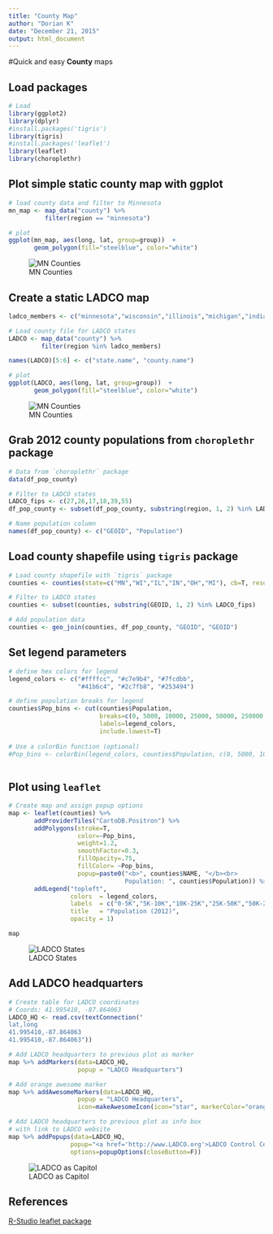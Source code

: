 ```yaml
---
title: "County Map"
author: "Dorian K"
date: "December 21, 2015"
output: html_document
---
```


#Quick and easy __County__ maps

## Load packages
```r
# Load
library(ggplot2)
library(dplyr)
#install.packages('tigris')
library(tigris)
#install.packages('leaflet')
library(leaflet)
library(choroplethr)
```

## Plot simple static county map with ggplot
```r

# load county data and filter to Minnesota
mn_map <- map_data("county") %>%
          filter(region == "minnesota")

# plot 
ggplot(mn_map, aes(long, lat, group=group))  +
       geom_polygon(fill="steelblue", color="white")

```
![MN Counties](maps/images/minnesota.png)


## Create a static LADCO map
```r

ladco_members <- c("minnesota","wisconsin","illinois","michigan","indiana","ohio") 

# Load county file for LADCO states
LADCO <- map_data("county") %>%
         filter(region %in% ladco_members)

names(LADCO)[5:6] <- c("state.name", "county.name")

# plot 
ggplot(LADCO, aes(long, lat, group=group))  +
       geom_polygon(fill="steelblue", color="white")
```
![MN Counties](maps/images/LADCO_simple.png)


## Grab 2012 county populations from `choroplethr` package
```r
# Data from `choroplethr` package
data(df_pop_county)

# Filter to LADCO states
LADCO_fips <- c(27,26,17,18,39,55)
df_pop_county <- subset(df_pop_county, substring(region, 1, 2) %in% LADCO_fips)

# Name population column
names(df_pop_county) <- c("GEOID", "Population")
```

## Load county shapefile using `tigris` package
```r
# Load county shapefile with `tigris` package
counties <- counties(state=c("MN","WI","IL","IN","OH","MI"), cb=T, resolution='20m')

# Filter to LADCO states
counties <- subset(counties, substring(GEOID, 1, 2) %in% LADCO_fips)

# Add population data
counties <- geo_join(counties, df_pop_county, "GEOID", "GEOID")
```


## Set legend parameters
```r
# define hex colors for legend
legend_colors <- c("#ffffcc", "#c7e9b4", "#7fcdbb", 
                   "#41b6c4", "#2c7fb8", "#253494") 

# define population breaks for legend
counties$Pop_bins <- cut(counties$Population, 
                         breaks=c(0, 5000, 10000, 25000, 50000, 250000, 10000000), 
                         labels=legend_colors,
                         include.lowest=T)
 
# Use a colorBin function (optional)            
#Pop_bins <- colorBin(legend_colors, counties$Population, c(0, 5000, 10000, 25000, 50000, 250000, 10000000), pretty = FALSE)
  
```

## Plot using `leaflet`
```r
# Create map and assign popup options
map <- leaflet(counties) %>% 
       addProviderTiles("CartoDB.Positron") %>% 
       addPolygons(stroke=T,
                   color=~Pop_bins,
                   weight=1.2,
                   smoothFactor=0.3,
                   fillOpacity=.75,
                   fillColor= ~Pop_bins,
                   popup=paste0("<b>", counties$NAME, "</b><br> 
                                Population: ", counties$Population)) %>%
       addLegend("topleft",
                 colors  = legend_colors,
                 labels  = c("0-5K","5K-10K","10K-25K","25K-50K","50K-250K","250K-10M"),
                 title   = "Population (2012)",
                 opacity = 1)

map
```
![LADCO States](maps/images/LADCO_pops.png)


## Add LADCO headquarters
```r

# Create table for LADCO coordinates
# Coords: 41.995410, -87.864063
LADCO_HQ <- read.csv(textConnection("
lat,long
41.995410,-87.864063
41.995410,-87.864063"))

# Add LADCO headquarters to previous plot as marker
map %>% addMarkers(data=LADCO_HQ, 
                   popup = "LADCO Headquarters")

# Add orange awesome marker
map %>% addAwesomeMarkers(data=LADCO_HQ, 
                   popup = "LADCO Headquarters",
                   icon=makeAwesomeIcon(icon="star", markerColor="orange"))

# Add LADCO headquarters to previous plot as info box 
# with link to LADCO website
map %>% addPopups(data=LADCO_HQ,
                 popup="<a href='http://www.LADCO.org'>LADCO Control Center</a>",
                 options=popupOptions(closeButton=F))
```
![LADCO as Capitol](maps/images/LADCO_capitol.png)

## References  
[R-Studio leaflet package](https://rstudio.github.io/leaflet/)